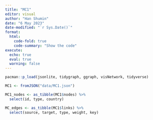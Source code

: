 ```yaml
---
title: "MC1"
editor: visual
author: "Han Shumin"
date: "6 May 2023"
date-modified: "`r Sys.Date()`"
format:
  html:
    code-fold: true
    code-summary: "Show the code"
execute: 
  echo: true
  eval: true
  warning: false
---
```


```r
pacman::p_load(jsonlite, tidygraph, ggraph, visNetwork, tidyverse)
```

```r
MC1 <- fromJSON("data/MC1.json")
```

```r
MC1_nodes <- as_tibble(MC1$nodes) %>%
  select(id, type, country)
```

```r
MC_edges <- as_tibble(MC1$links) %>%
  select(source, target, type, weight, key)
```
